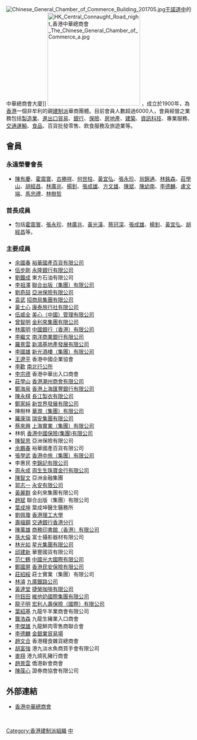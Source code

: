 {{不是|香港中華廠商聯合會}}
{{Otheruses|other=同樣稱為「中華總商會」的澳門商會|澳門中華總商會}}
{{infobox Organization
|name             = 香港中華總商會
|original_name    = The Chinese General Chamber of Commerce
|image            = CGCC logo.svg
|size             = 300px
|formation        = 1900年
|type             = 商會
|headquarter      = {{HK}}[[中環|中環]][[干諾道中|干諾道中]]24-25號4字樓
|leader_title     = 會長
|leader_name      = [[蔡冠深|蔡冠深]]博士
|website          = http://www.cgcc.org.hk/b5/index.aspx
}}
[[File:Chinese_General_Chamber_of_Commerce_Building_201705.jpg|right]][[干諾道中|干諾道中]]的中華總商會大廈]]
[[File:HK_Central_Connaught_Road_night_香港中華總商會_The_Chinese_General_Chamber_of_Commerce_a.jpg|250px]]
{{engname|香港中華總商會|The Chinese General Chamber of Commerce}}，成立於1900年，為[[香港|香港]]一個非牟利的親[[建制派_(香港)|建制派]]華商團體。目前會員人數超過6000人，會員經營之業務包括[[製造業|製造業]]、[[進出口貿易|進出口貿易]]、[[銀行|銀行]]、[[保險|保險]]、[[房地產|房地產]]、[[建築|建築]]、[[資訊科技|資訊科技]]、專業服務、[[交通運輸|交通運輸]]、[[食品|食品]]、百貨批發零售、飲食服務及旅遊業等。

==會員==
===永遠榮譽會長===
*[[陳有慶|陳有慶]]、[[霍震寰|霍震寰]]、[[古勝祥|古勝祥]]、[[何世柱|何世柱]]、[[黃宜弘|黃宜弘]]、[[張永珍|張永珍]]、[[翁錦通|翁錦通]]、[[林銘森|林銘森]]、[[莊學山|莊學山]]、[[胡經昌|胡經昌]]、[[林廣兆|林廣兆]]、[[楊釗|楊釗]]、[[張成雄|張成雄]]、[[方文雄|方文雄]]、[[陳斌|陳斌]]、[[陳幼南|陳幼南]]、[[李德麟|李德麟]]、[[盧文端|盧文端]]、[[馬忠禮|馬忠禮]]、[[林樹哲|林樹哲]]
===首長成員===
*包括[[霍震寰|霍震寰]]、[[張永珍|張永珍]]、[[林廣兆|林廣兆]]、[[黃光漢|黃光漢]]、[[蔡冠深|蔡冠深]]、[[張成雄|張成雄]]、[[楊釗|楊釗]]、[[黃宜弘|黃宜弘]]、[[胡經昌|胡經昌]]等。 

===主要成員===
{{div col|colwidth=30em}}
*[[余國春|余國春]] [[裕華國產百貨有限公司|裕華國產百貨有限公司]] 
*[[伍步剛|伍步剛]] [[永隆銀行有限公司|永隆銀行有限公司]] 
*[[劉鐵成|劉鐵成]] 東方石油有限公司 
*[[李祖澤|李祖澤]] [[聯合出版集團|聯合出版（集團）有限公司]]
*[[劉奇喆|劉奇喆]] [[亞洲保險有限公司|亞洲保險有限公司]]
*[[袁武|袁武]] [[招商局集團|招商局集團有限公司]] 
*[[黃士心|黃士心]] [[康泰旅行社有限公司|康泰旅行社有限公司]] 
*[[伍威全|伍威全]] [[美心食品|美心（中國）管理有限公司]] 
*[[曾智明|曾智明]] [[金利來集團有限公司|金利來集團有限公司]] 
*[[林廣明|林廣明]] [[中國銀行（香港）|中國銀行（香港）有限公司]] 
*[[李繼文|李繼文]] [[南洋商業銀行有限公司|南洋商業銀行有限公司]] 
*[[羅景雲|羅景雲]] [[新鴻基地產發展有限公司|新鴻基地產發展有限公司]] 
*[[李國雄|李國雄]] [[新光酒樓集團|新光酒樓（集團）有限公司]] 
*[[王遼平|王遼平]] 香港中國企業協會
*[[李歡|李歡]]   [[南北行公所|南北行公所]]
*[[李宗德|李宗德]] 香港中華出入口商會
*[[莊學山|莊學山]] [[香港潮州商會|香港潮州商會有限公司]]
*[[鄭海泉|鄭海泉]] [[香港上海匯豐銀行有限公司|香港上海匯豐銀行有限公司]]
*[[陳永棋|陳永棋]] [[長江製衣|長江製衣有限公司]] 
*[[鄭家純_(香港企業家)|鄭家純]] [[新世界發展有限公司|新世界發展有限公司]] 
*陳樹林 [[華潤集團|華潤（集團）有限公司]]
*[[羅康瑞|羅康瑞]] [[瑞安集團|瑞安集團有限公司]] 
*[[蔡來興|蔡來興]] [[上海實業（集團）有限公司|上海實業（集團）有限公司]] 
*林帆   [[香港中國保險(集團)有限公司|香港中國保險(集團)有限公司]]
*[[陳智思|陳智思]] 亞洲保險有限公司 
*[[余鵬春|余鵬春]] 裕華國產百貨有限公司 
*[[张学武_(1954年)|張學武]] [[香港中旅(集團)有限公司|香港中旅（集團）有限公司]]
*李惠民 [[李錦記有限公司|李錦記有限公司]] 
*[[周永成|周永成]] [[周生生珠寶金行|周生生珠寶金行有限公司]] 
*[[陳智文|陳智文]] 亞洲金融集團
*[[郭志一|郭志一]] [[永安有限公司|永安有限公司]] 
*[[黃麗群|黃麗群]] 金利來集團有限公司 
*[[趙斌|趙斌]] 聯合出版（集團）有限公司
*[[葉成坤|葉成坤]] 葉成坤醫生醫務所
*[[劉佩瓊|劉佩瓊]] [[香港理工大學|香港理工大學]]
*[[壽福鋼|壽福鋼]] [[交通銀行|交通銀行香港分行]] 
*[[陳萬雄|陳萬雄]] [[商務印書館（香港）有限公司|商務印書館（香港）有限公司]] 
*[[孫大倫|孫大倫]] 富士攝影器材有限公司 
*[[林光如|林光如]] [[星光集團|星光集團有限公司]] 
*[[邱建新|邱建新]] 華豐國貨有限公司 
*[[范仁鶴|范仁鶴]] [[中國光大國際有限公司|中國光大國際有限公司]] 
*[[鄭國屏|鄭國屏]] [[香港民安保险公司|香港民安保險有限公司]] 
*[[莊紹綏|莊紹綏]] 莊士實業（集團）有限公司
*[[林濬|林濬]] [[九廣鐵路公司|九廣鐵路公司]]
*[[黃達堂|黃達堂]] [[捷榮咖啡有限公司|捷榮咖啡有限公司]] 
*[[符鈺田|符鈺田]] [[維他奶國際集團有限公司|維他奶國際集團有限公司]] 
*[[龍子明|龍子明]] [[宏利人壽|宏利人壽保險（國際）有限公司]] 
*[[葉紹基|葉紹基]] 九龍牛羊業商會有限公司 
*[[龔浩森|龔浩森]] 九龍生豬業入口商會
*[[李傑雄|李傑雄]] 九龍鮮肉零售商聯合會
*[[李德麟|李德麟]] [[金銀業貿易場|金銀業貿易場]]
*[[趙文合|趙文合]] 香港糧食雜貨總商會
*[[胡富強|胡富強]] 港九淡水魚商買手會有限公司 
*[[麥翔|麥翔]] 港九燒乳豬行商會
*[[趙景雲|趙景雲]] 僑港新會商會 
*[[陳葆心|陳葆心]] 證券商協會有限公司
{{div col end}}

==外部連結==
{{commonscat|Chinese General Chamber of Commerce}}
* [http://www.cgcc.org.hk 香港中華總商會] {{Wayback|url=http://www.cgcc.org.hk/ |date=20130801144930 }}

<br>
[[Category:香港建制派組織|Category:香港建制派組織]]
[[Category:香港工商團體|中]]